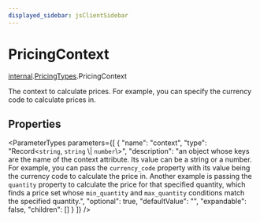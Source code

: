 ```yaml
---
displayed_sidebar: jsClientSidebar
---
```



# PricingContext

[internal](../../internal/modules/internal.internal-1.mdx).[PricingTypes](../../internal-1/modules/internal.internal-1.PricingTypes.mdx).PricingContext

The context to calculate prices. For example, you can specify the currency code to calculate prices in.

## Properties

<ParameterTypes parameters={[
  {
    "name": "context",
    "type": "Record<`string`, `string` \\| `number`\\>",
    "description": "an object whose keys are the name of the context attribute. Its value can be a string or a number. For example, you can pass the `currency_code` property with its value being the currency code to calculate the price in. Another example is passing the `quantity` property to calculate the price for that specified quantity, which finds a price set whose `min_quantity` and `max_quantity` conditions match the specified quantity.",
    "optional": true,
    "defaultValue": "",
    "expandable": false,
    "children": []
  }
]} />
